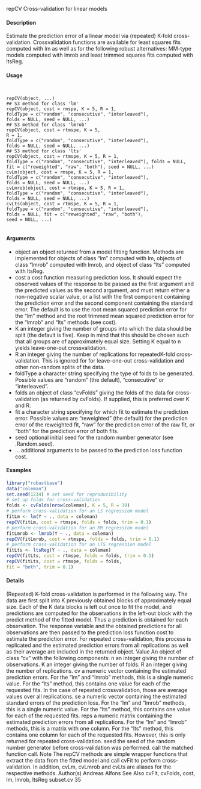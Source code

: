 
repCV Cross-validation for linear models

#### Description 

Estimate the prediction error of a linear model via (repeated) K-fold cross-validation. Crossvalidation functions are available for least squares fits computed with lm as well as for the following robust alternatives: MM-type models computed with lmrob and least trimmed squares fits computed with ltsReg.

#### Usage 
<pre><code>

repCV(object, ...)
## S3 method for class 'lm'
repCV(object, cost = rmspe, K = 5, R = 1,
foldType = c("random", "consecutive", "interleaved"),
folds = NULL, seed = NULL, ...)
## S3 method for class 'lmrob'
repCV(object, cost = rtmspe, K = 5,
R = 1,
foldType = c("random", "consecutive", "interleaved"),
folds = NULL, seed = NULL, ...)
## S3 method for class 'lts'
repCV(object, cost = rtmspe, K = 5, R = 1,
foldType = c("random", "consecutive", "interleaved"), folds = NULL, fit = c("reweighted", "raw", "both"), seed = NULL, ...)
cvLm(object, cost = rmspe, K = 5, R = 1,
foldType = c("random", "consecutive", "interleaved"),
folds = NULL, seed = NULL, ...)
cvLmrob(object, cost = rtmspe, K = 5, R = 1,
foldType = c("random", "consecutive", "interleaved"),
folds = NULL, seed = NULL, ...)
cvLts(object, cost = rtmspe, K = 5, R = 1,
foldType = c("random", "consecutive", "interleaved"),
folds = NULL, fit = c("reweighted", "raw", "both"),
seed = NULL, ...)

</code></pre>

#### Arguments 

* object an object returned from a model fitting function. Methods are implemented for objects of class "lm" computed with lm, objects of class "lmrob" computed with lmrob, and object of class "lts" computed with ltsReg.
* cost a cost function measuring prediction loss. It should expect the observed values of the response to be passed as the first argument and the predicted values as the second argument, and must return either a non-negative scalar value, or a list with the first component containing the prediction error and the second component containing the standard error. The default is to use the root mean squared prediction error for the "lm" method and the root trimmed mean squared prediction
error for the "lmrob" and "lts" methods (see cost).
* K an integer giving the number of groups into which the data should be split (the default is five). Keep in mind that this should be chosen such that all groups are of approximately equal size. Setting K equal to n yields leave-one-out crossvalidation.
* R an integer giving the number of replications for repeatedK-fold cross-validation.
This is ignored for for leave-one-out cross-validation and other non-random splits of the data.
* foldType a character string specifying the type of folds to be generated. Possible values are "random" (the default), "consecutive" or "interleaved".
* folds an object of class "cvFolds" giving the folds of the data for cross-validation (as returned by cvFolds). If supplied, this is preferred over K and R.
* fit a character string specifying for which fit to estimate the prediction error. Possible values are "reweighted" (the default) for the prediction error of the reweighted fit, "raw" for the prediction error of the raw fit, or "both" for the prediction error
of both fits.
* seed optional initial seed for the random number generator (see .Random.seed).
* ... additional arguments to be passed to the prediction loss function cost.

#### Examples 
```r

library("robustbase")
data("coleman")
set.seed(1234) # set seed for reproducibility
# set up folds for cross-validation
folds <- cvFolds(nrow(coleman), K = 5, R = 10)
# perform cross-validation for an LS regression model
fitLm <- lm(Y ~ ., data = coleman)
repCV(fitLm, cost = rtmspe, folds = folds, trim = 0.1)
# perform cross-validation for an MM regression model
fitLmrob <- lmrob(Y ~ ., data = coleman)
repCV(fitLmrob, cost = rtmspe, folds = folds, trim = 0.1)
# perform cross-validation for an LTS regression model
fitLts <- ltsReg(Y ~ ., data = coleman)
repCV(fitLts, cost = rtmspe, folds = folds, trim = 0.1)
repCV(fitLts, cost = rtmspe, folds = folds,
fit = "both", trim = 0.1)
```



#### Details 

(Repeated) K-fold cross-validation is performed in the following way. The data are first split into
K previously obtained blocks of approximately equal size. Each of the K data blocks is left out
once to fit the model, and predictions are computed for the observations in the left-out block with
the predict method of the fitted model. Thus a prediction is obtained for each observation.
The response variable and the obtained predictions for all observations are then passed to the prediction
loss function cost to estimate the prediction error. For repeated cross-validation, this process
is replicated and the estimated prediction errors from all replications as well as their average are
included in the returned object.
Value
An object of class "cv" with the following components:
n an integer giving the number of observations.
K an integer giving the number of folds.
R an integer giving the number of replications.
cv a numeric vector containing the estimated prediction errors. For the "lm" and
"lmrob" methods, this is a single numeric value. For the "lts" method, this
contains one value for each of the requested fits. In the case of repeated crossvalidation,
those are average values over all replications.
se a numeric vector containing the estimated standard errors of the prediction loss.
For the "lm" and "lmrob" methods, this is a single numeric value. For the "lts"
method, this contains one value for each of the requested fits.
reps a numeric matrix containing the estimated prediction errors from all replications.
For the "lm" and "lmrob" methods, this is a matrix with one column. For the
"lts" method, this contains one column for each of the requested fits. However,
this is only returned for repeated cross-validation.
seed the seed of the random number generator before cross-validation was performed.
call the matched function call.
Note
The repCV methods are simple wrapper functions that extract the data from the fitted model and
call cvFit to perform cross-validation. In addition, cvLm, cvLmrob and cvLts are aliases for the
respective methods.
Author(s)
Andreas Alfons
See Also
cvFit, cvFolds, cost, lm, lmrob, ltsReg
subset.cv 35
